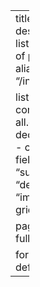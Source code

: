 ---
title: Overview
description: A list of listings of posts.
aliases: 
  - "/index.html"
  
listing:
  contents:
    - all.qmd
    - dedicated.qmd
    - casual.qmd
  fields: ["title", "subtitle", "description", "image"]
  type: grid
  sort: false

page-layout: full

format:
    html: default
---